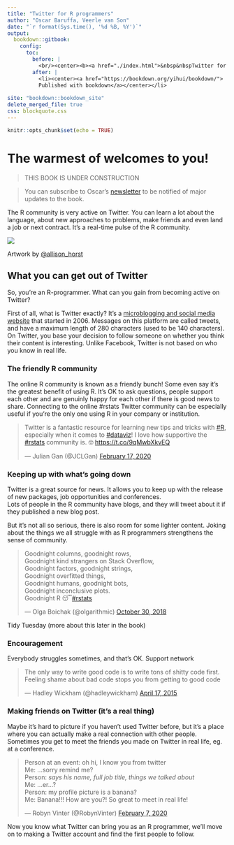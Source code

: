 ```yaml
---
title: "Twitter for R programmers"
author: "Oscar Baruffa, Veerle van Son"
date: "`r format(Sys.time(), '%d %B, %Y')`"
output: 
  bookdown::gitbook:
    config:
      toc:
        before: |  
          <br/><center><b><a href="./index.html">&nbsp&nbspTwitter for R programmers</a></b></center></li>
        after: |
          <li><center><a href="https://bookdown.org/yihui/bookdown/">
          Published with bookdown</a></center></li>
        
site: "bookdown::bookdown_site"
delete_merged_file: true
css: blockquote.css
---
```


```r
knitr::opts_chunk$set(echo = TRUE)

```



# The warmest of welcomes to you!

> THIS BOOK IS UNDER CONSTRUCTION

>You can subscribe to Oscar's [newsletter](https://tinyletter.com/OscarBaruffa){target="_blank"} to be notified of major updates to the book. 

The R community is very active on Twitter. 
You can learn a lot about the language, about new approaches to problems, make friends and even land a job or next contract. 
It's a real-time pulse of the R community. 

![](images/welcome_to_rstats_twitter.png)

Artwork by [\@allison_horst](https://twitter.com/allison_horst){target="_blank"}


## What you can get out of Twitter

So, you're an R-programmer. What can you gain from becoming active on Twitter?

First of all, what is Twitter exactly? It's a [microblogging and social media website](https://en.wikipedia.org/wiki/Twitter) that started in 2006. Messages on this platform are called tweets, and have a maximum length of 280 characters (used to be 140 characters). On Twitter, you base your decision to follow someone on whether you think their content is interesting. Unlike Facebook, Twitter is not based on who you know in real life.

### The friendly R community
The online R community is known as a friendly bunch! Some even say it's the greatest benefit of using R. 
It's OK to ask questions, people support each other and are genuinly happy for each other if there is good news to share. 
Connecting to the online #rstats Twitter community can be especially useful if you're the only one using R in your company or institution. 
<links to some articles would be nice>


<blockquote class="twitter-tweet"><p lang="en" dir="ltr">Twitter is a fantastic resource for learning new tips and tricks with <a href="https://twitter.com/hashtag/R?src=hash&amp;ref_src=twsrc%5Etfw">#R</a>, especially when it comes to <a href="https://twitter.com/hashtag/dataviz?src=hash&amp;ref_src=twsrc%5Etfw">#dataviz</a>! I love how supportive the <a href="https://twitter.com/hashtag/rstats?src=hash&amp;ref_src=twsrc%5Etfw">#rstats</a> community is. 🤓 <a href="https://t.co/9qMwbXkvEQ">https://t.co/9qMwbXkvEQ</a></p>&mdash; Julian Gan (@JCLGan) <a href="https://twitter.com/JCLGan/status/1229486581620367361?ref_src=twsrc%5Etfw">February 17, 2020</a></blockquote> <script async src="https://platform.twitter.com/widgets.js" charset="utf-8"></script>


### Keeping up with what's going down
Twitter is a great source for news. It allows you to keep up with the release of new packages, job opportunities and conferences.  
Lots of people in the R community have blogs, and they will tweet about it if they published a new blog post. 


But it's not all so serious, there is also room for some lighter content. Joking about the things we all struggle with as R programmers strengthens the sense of community. 


<blockquote class="twitter-tweet"><p lang="en" dir="ltr">Goodnight columns, goodnight rows,<br>Goodnight kind strangers on Stack Overflow,<br>Goodnight factors, goodnight strings,<br>Goodnight overfitted things,<br>Goodnight humans, goodnight bots,<br>Goodnight inconclusive plots.<br>Goodnight R 😴<a href="https://twitter.com/hashtag/rstats?src=hash&amp;ref_src=twsrc%5Etfw">#rstats</a></p>&mdash; Olga Boichak (@olgarithmic) <a href="https://twitter.com/olgarithmic/status/1057093358374604800?ref_src=twsrc%5Etfw">October 30, 2018</a></blockquote> <script async src="https://platform.twitter.com/widgets.js" charset="utf-8"></script> 

Tidy Tuesday (more about this later in the book)

### Encouragement
Everybody struggles sometimes, and that's OK. 
Support network

<blockquote class="twitter-tweet"><p lang="en" dir="ltr">The only way to write good code is to write tons of shitty code first. Feeling shame about bad code stops you from getting to good code</p>&mdash; Hadley Wickham (@hadleywickham) <a href="https://twitter.com/hadleywickham/status/589068687669243905?ref_src=twsrc%5Etfw">April 17, 2015</a></blockquote> <script async src="https://platform.twitter.com/widgets.js" charset="utf-8"></script> 


### Making friends on Twitter (it's a real thing)

Maybe it's hard to picture if you haven't used Twitter before, but it's a place where you can actually make a real connection with other people. Sometimes you get to meet the friends you made on Twitter in real life, eg. at a conference. 

<blockquote class="twitter-tweet"><p lang="en" dir="ltr">Person at an event: oh hi, I know you from twitter<br>Me: ...sorry remind me?<br>Person: *says his name, full job title, things we talked about*<br>Me: ...er...?<br>Person: my profile picture is a banana?<br>Me: Banana!!! How are you?! So great to meet in real life!</p>&mdash; Robyn Vinter (@RobynVinter) <a href="https://twitter.com/RobynVinter/status/1225839669201469445?ref_src=twsrc%5Etfw">February 7, 2020</a></blockquote> <script async src="https://platform.twitter.com/widgets.js" charset="utf-8"></script> 


Now you know what Twitter can bring you as an R programmer, we'll move on to making a Twitter account and find the first people to follow.


